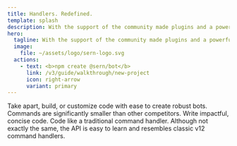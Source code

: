 ```yaml
---
title: Handlers. Redefined.
template: splash
description: With the support of the community made plugins and a powerful CLI, it's more than just a handler.
hero:
  tagline: With the support of the community made plugins and a powerful CLI, it's more than just a handler.
  image:
    file: ~/assets/logo/sern-logo.svg
  actions:
    - text: <b>npm create @sern/bot</b>
      link: /v3/guide/walkthrough/new-project
      icon: right-arrow
      variant: primary
---
```



<CardGrid stagger>
	<Card title="Modular" icon="puzzle">
		Take apart, build, or customize code with ease to create robust bots.
	</Card>
	<Card title="Concise" icon="pencil">
		Commands are significantly smaller than other competitors. Write impactful, concise code.
	</Card>
	<Card title="Familiar" icon="star">
		Code like a traditional command handler. Although not exactly the same, the API is easy to learn and resembles classic v12 command handlers.
	</Card>
</CardGrid>
